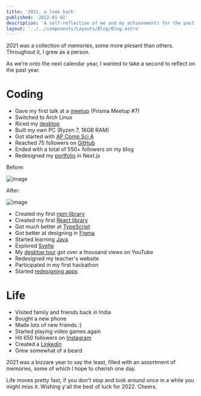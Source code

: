 ```yaml
---
title: '2021, a look back'
published: '2022-01-02'
description: 'A self-reflection of me and my achievements for the past year'
layout: '../../components/Layouts/Blog/Blog.astro'
---
```


2021 was a collection of memories, some more plesant than others. Throughout it, I grew as a person.

As we're onto the next calendar year, I wanted to take a second to reflect on the past year.

# Coding

- Gave my first talk at a [meetup](https://youtu.be/PUfqXnWhwLk) (Prisma Meetup #7)
- Switched to Arch Linux
- Riced my [desktop](https://github.com/harshhhdev/dotfiles)
- Built my own PC (Ryzen 7, 16GB RAM)
- Got started with [AP Comp Sci A](https://apstudents.collegeboard.org/courses/ap-computer-science-a)
- Reached 75 followers on [GitHub](https://github.com/harshhhdev)
- Ended with a total of 550+ followers on my blog
- Redesigned my [portfolio](https://harshhhdev.github.io) in Next.js

Before:

![image](https://user-images.githubusercontent.com/69592270/147895558-cf2a4378-0bc7-45bf-b1fd-c826dea8c827.png)

After:

![image](https://user-images.githubusercontent.com/69592270/147895569-6e750eda-e537-4cfd-ae58-7a4f7f6d0359.png)

- Created my first [npm library](https://github.com/harshhhdev/pastemyst.js)
- Created my first [React library](https://github.com/harshhhdev/custom-pointer-react)
- Got much better at [TypeScript](https://typescriptlang.org)
- Got better at designing in [Figma](https://figma.com)
- Started learning [Java](https://www.java.com/en/)
- Explored [Svelte](https://svelte.dev/)
- My [desktop tour](https://youtu.be/Th2jLZPZ7rc) got over a thousand views on YouTube
- Redesigned my teacher's website
- Participated in my first hackathon
- Started [redesigning apps](https://www.behance.net/harshhhdev)

# Life

- Visited family and friends back in India
- Bought a new phone
- Made lots of new friends :)
- Started playing video games again
- Hit 650 followers on [Instagram](https://instagram.com/harshh.singh_)
- Created a [Linkedin](https://www.linkedin.com/in/harsh-singh-5ba6b31b8/)
- Grew somewhat of a beard

2021 was a bizzare year to say the least, filled with an assortment of memories, some of which I hope to cherish one day.

Life moves pretty fast, if you don't stop and look around once in a while you might miss it. Wishing y'all the best of luck for 2022. Cheers.
